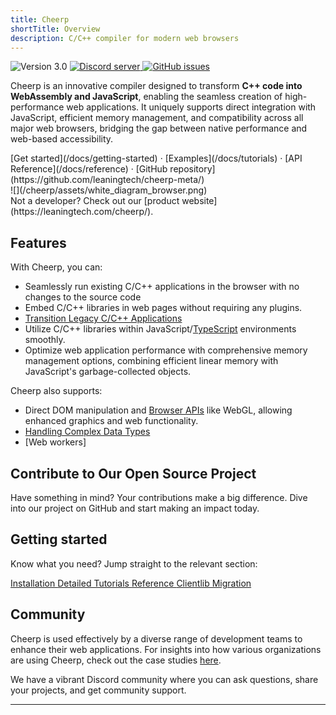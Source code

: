 ```yaml
---
title: Cheerp
shortTitle: Overview
description: C/C++ compiler for modern web browsers
---
```



<div class="not-prose flex gap-2 mb-2">
	<img
		src="https://img.shields.io/badge/version-3.0-orange"
		alt="Version 3.0"
	/>
	<a href="https://discord.leaningtech.com/">
		<img
			src="https://img.shields.io/discord/988743885121548329?color=%237289DA&logo=discord&logoColor=ffffff"
			alt="Discord server"
		/>
	</a>
	<a href="https://github.com/leaningtech/cheerp-meta/issues">
		<img
			src="https://img.shields.io/github/issues/leaningtech/cheerp-meta.svg?logo=github"
			alt="GitHub issues"
		/>
	</a>
</div>

Cheerp is an innovative compiler designed to transform **C++ code into WebAssembly and JavaScript**, enabling the seamless creation of high-performance web applications. It uniquely supports direct integration with JavaScript, efficient memory management, and compatibility across all major web browsers, bridging the gap between native performance and web-based accessibility.

<div class="m-4 flex justify-center">
	[Get started](/docs/getting-started) · [Examples](/docs/tutorials) · [API
	Reference](/docs/reference) · [GitHub
	repository](https://github.com/leaningtech/cheerp-meta/)
</div>

<div class="mx-24">![](/cheerp/assets/white_diagram_browser.png)</div>

<div class="text-stone-400">
	Not a developer? Check out our [product
	website](https://leaningtech.com/cheerp/).
</div>

## Features

With Cheerp, you can:

- Seamlessly run existing C/C++ applications in the browser with no changes to the source code
- Embed C/C++ libraries in web pages without requiring any plugins.
- [Transition Legacy C/C++ Applications]
- Utilize C/C++ libraries within JavaScript/[TypeScript] environments smoothly.
- Optimize web application performance with comprehensive memory management options, combining efficient linear memory with JavaScript's garbage-collected objects.

Cheerp also supports:

- Direct DOM manipulation and [Browser APIs] like WebGL, allowing enhanced graphics and web functionality.
- [Handling Complex Data Types]
- [Web workers]

<div class="mt-5 mx-24 mx-auto p-4 bg-stone-800 rounded-lg shadow-md">
	<h2 class="mt-5">Contribute to Our Open Source Project</h2>
	Have something in mind? Your contributions make a big difference. Dive into
	our project on GitHub and start making an impact today.
	<LinkButton
		type="secondary"
		href="https://github.com/leaningtech/cheerp-meta/"
		label="Visit GitHub Repository"
		iconLeft="mdi:github"
	/>
</div>

## Getting started

Know what you need? Jump straight to the relevant section:

<div class="not-prose grid grid-cols-2 font-medium gap-2 text-stone-100">
	<a
		href="/docs/getting-started/usage"
		class="px-8 py-6 bg-stone-800 hover:bg-stone-700 text-lg"
	>
		Installation
	</a>
	<a
		href="/docs/tutorials"
		class="px-8 py-6 bg-stone-800 hover:bg-stone-700 text-lg"
	>
		Detailed Tutorials
	</a>
	<a
		href="/docs/reference"
		class="px-8 py-6 bg-stone-800 hover:bg-stone-700 text-lg"
	>
		Reference
	</a>
	<a
		href="/docs/guides/clientlib-migration"
		class="px-8 py-6 bg-stone-800 hover:bg-stone-700 text-lg"
	>
		Clientlib Migration
	</a>
</div>

## Community

Cheerp is used effectively by a diverse range of development teams to enhance their web applications. For insights into how various organizations are using Cheerp, check out the case studies [here](https://leaningtech.com/case-studies/).

We have a vibrant Discord community where you can ask questions, share your projects, and get community support.

<LinkButton
	type="secondary"
	href={DISCORD_URL}
	iconLeft="fa-brands:discord"
	label="Join our Discord server"
/>

<LinkButton
	type="secondary"
	href="https://twitter.com/leaningtech"
	iconLeft="fa-brands:twitter"
	label="Follow us on Twitter"
/>

---

[Transition Legacy C/C++ Applications]: /docs/guides/clientlib-migration
[comprehensive memory management]: /docs/reference/sections/genericjs/memory-model
[TypeScript]: /docs/guides/typescript
[Browser APIs]: /docs/reference/browser-apis
[Handling Complex Data Types]: /docs/guides/js-interop
[Multi-threading]: /docs/tutorials/webworkers
